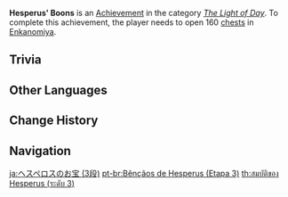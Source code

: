{{Achievement Infobox
|title        = Hesperus' Boons
|id           = 80137
|order id     = 0137
|category     = The Light of Day
|description  = Open 160 [[chests]] in [[Enkanomiya]].
|requirements = 
|primogems    = 20
|tracking     = Tracks the amount of chests opened.
|topic        = Chests
|set          = Hesperus' Boons
|tier         = 3
|tiers_total  = 3
}}
'''Hesperus' Boons''' is an [[Achievement]] in the category ''[[The Light of Day]]''. To complete this achievement, the player needs to open 160 [[chests]] in [[Enkanomiya]].

==Trivia==
{{Transclude|Hesperus' Boons|Trivia}}
<!--
==Video Guides==
{{EVT
|video1   = 
|caption1 = 
}}
-->
==Other Languages==
{{Transclude|Hesperus' Boons|Other Languages}}

==Change History==
{{Change History|2.4}}
<!--
==References==
{{Reflist}}
-->
==Navigation==
{{Achievement Navbox}}

[[ja:ヘスペロスのお宝 (3段)]]
[[pt-br:Bênçãos de Hesperus (Etapa 3)]]
[[th:สมบัติของ Hesperus (ระดับ 3)]]
